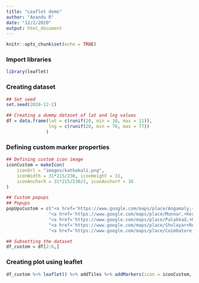 ```yaml
---
title: "Leaflet demo"
author: "Anandu R"
date: "12/2/2020"
output: html_document
---
```


```r
knitr::opts_chunk$set(echo = TRUE)
```

### Import libraries
```r
library(leaflet)
```

### Creating dataset
```r
## Set seed 
set.seed(2020-12-2)

## Creating a dummy dataset of lat and lng values
df = data.frame(lat = c(runif(20, min = 10, max = 11)),
                lng = c(runif(20, min = 76, max = 77))
               )
```

### Defining custom marker properties
```r
## Defining custom icon image
iconCustom = makeIcon(
    iconUrl = "images/kathakali.png",
    iconWidth = 31*215/230, iconHeight = 31,
    iconAnchorX = 31*215/230/2, iconAnchorY = 16
)

## Custom popups
## Popups
popUpsCustom = c("<a href='https://www.google.com/maps/place/Angamaly,+Kerala/@10.2025846,76.3459067,13z/data=!3m1!4b1!4m5!3m4!1s0x3b080665e0bb9959:0x19b75e6b4e671ef1!8m2!3d10.1926394!4d76.3869289'>Coimbatore</a>",
                "<a href='https://www.google.com/maps/place/Munnar,+Kerala+685612/@10.0806706,77.0554017,15z/data=!3m1!4b1!4m5!3m4!1s0x3b0799794d099a6d:0x63250e5553c7e0c!8m2!3d10.0889333!4d77.0595248'>Angamaly</a>",
                "<a href='https://www.google.com/maps/place/Palakkad,+Kerala/@10.6940934,76.5592458,11.01z/data=!4m5!3m4!1s0x3ba86dfa087d31ad:0xf542d6eb7a870a56!8m2!3d10.7867303!4d76.6547932'>Parambikulam</a>",
                "<a href='https://www.google.com/maps/place/Sholayar+Reserve+Forest/@10.2553494,76.4237653,10.66z/data=!4m13!1m7!3m6!1s0x3b080665e0bb9959:0x19b75e6b4e671ef1!2sAngamaly,+Kerala!3b1!8m2!3d10.1926394!4d76.3869289!3m4!1s0x3b07f7e4357c5bb7:0x79f660133de14894!8m2!3d10.3574759!4d76.5719604'>Munnar</a>",
                "<a href='https://www.google.com/maps/place/Coimbatore,+Tamil+Nadu/@11.01187,76.8970227,12z/data=!3m1!4b1!4m5!3m4!1s0x3ba859af2f971cb5:0x2fc1c81e183ed282!8m2!3d11.0168445!4d76.9558321'>Palghat</a>")

## Subsetting the dataset
df_custom = df[2:6,]
```

### Creating plot using leaflet
```r
df_custom %>% leaflet() %>% addTiles %>% addMarkers(icon = iconCustom, popup = popUpsCustom)
```







